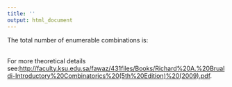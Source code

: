 ```yaml
---
title: ''
output: html_document
---
```


The total number of enumerable combinations is:
<br>
<br>





For more theoretical details see:<http://faculty.ksu.edu.sa/fawaz/431files/Books/Richard%20A.%20Brualdi-Introductory%20Combinatorics%20(5th%20Edition)%20(2009).pdf>.
